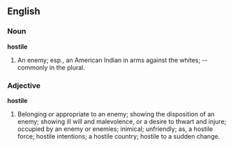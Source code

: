 ==English==

===Noun===

'''hostile'''

#An enemy; esp., an American Indian in arms against the whites; -- commonly in the plural.

===Adjective===

'''hostile'''

#Belonging or appropriate to an enemy; showing the disposition of an enemy; showing ill will and malevolence, or a desire to thwart and injure; occupied by an enemy or enemies; inimical; unfriendly; as, a hostile force; hostile intentions; a hostile country; hostile to a sudden change.